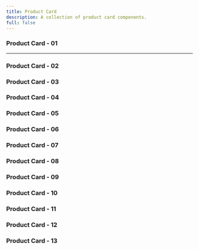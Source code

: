 ```yaml
---
title: Product Card
description: A collection of product card components.
full: false
---
```


### Product Card - 01
<ComponentPreview 
  name="product-card-01-block"
/>

---

### Product Card - 02
<ComponentPreview 
  name="product-card-02-block"     
  classNameComponentContainer='min-h-[700px] md:px-6' 
/>

### Product Card - 03
<ComponentPreview 
  name="product-card-03-block"     
  classNameComponentContainer='min-h-[700px]' 
/>

### Product Card - 04
<ComponentPreview 
  name="product-card-04-block"     
  classNameComponentContainer='min-h-[700px]' 
/>

### Product Card - 05
<ComponentPreview 
  name="product-card-05-block"     
  classNameComponentContainer='min-h-[700px]' 
/>

### Product Card - 06
<ComponentPreview 
  name="product-card-06-block"     
  classNameComponentContainer='min-h-[700px]' 
/>

### Product Card - 07
<ComponentPreview 
  name="product-card-07-block"     
  classNameComponentContainer='min-h-[700px]' 
/>

### Product Card - 08
<ComponentPreview 
  name="product-card-08-block"     
  classNameComponentContainer='min-h-[700px]' 
/>

### Product Card - 09
<ComponentPreview 
  name="product-card-09-block"     
  classNameComponentContainer='min-h-[700px]' 
/>

### Product Card - 10
<ComponentPreview 
  name="product-card-10-block"     
  classNameComponentContainer='min-h-[700px]' 
/>

### Product Card - 11
<ComponentPreview 
  name="product-card-11-block"     
  classNameComponentContainer='min-h-[700px]' 
/>

### Product Card - 12
<ComponentPreview 
  name="product-card-12-block"     
  classNameComponentContainer='min-h-[700px]' 
/>

### Product Card - 13
<ComponentPreview 
  name="product-card-13-block"     
  classNameComponentContainer='min-h-[700px]' 
/>